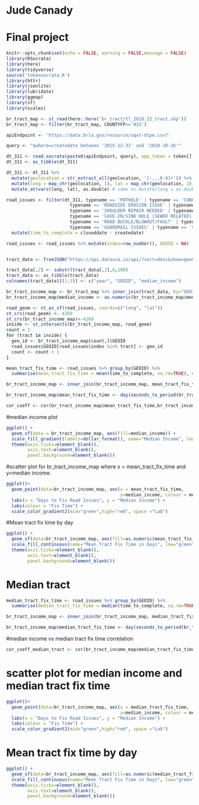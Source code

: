 # Jude Canady
# Final project

```r
knitr::opts_chunk$set(echo = FALSE, warning = FALSE,message = FALSE)
library(RSocrata)
library(here)
library(tidyverse)
source('tokensocrata.R')
library(httr)
library(jsonlite)
library(lubridate)
library(ggmap)
library(sf)
library(scales)

```

<!-- brMap <- readRDS(here::here('assignment5/mapTerrainBR.RDS')) -->
```r
br_tract_map <- st_read(here::here('br_tract/tl_2018_22_tract.shp'))
br_tract_map <- filter(br_tract_map, COUNTYFP=='033')

apiEndpoint <- 'https://data.brla.gov/resource/uqxt-dtpe.csv?'

query <- "$where=createdate between '2015-12-31' and '2018-10-26'"

```

```r
dt_311 <- read.socrata(paste0(apiEndpoint, query), app_token = token[['app']])
dt_311 <- as_tibble(dt_311)

dt_311 <- dt_311 %>% 
  mutate(geolocation = str_extract_all(geolocation, '[-,.,0-9]+')) %>% 
  mutate(long = map_chr(geolocation, 1), lat = map_chr(geolocation, 2)) %>% 
  mutate_at(vars(long, lat), as.double) # same as mutate(long = as.double(long), lat = as.double(lat))

road_issues <- filter(dt_311, typename == 'POTHOLE' | typename == 'CONCRETE ROAD REPAIRS NEEDED' |
                        typename == 'ROADSIDE EROSION ISSUE' | typename == 'REPAIR A BROKEN STREET CURB' |
                        typename == 'SHOULDER REPAIR NEEDED' | typename == 'ROAD STRIPING NEEDED' |
                        typename == 'CAVE-IN/SINK HOLE (SEWER RELATED)' | typename == 'ROADSIDE DRAINAGE ISSUE' |
                        typename == 'ROAD BUCKLE/BLOWOUT/FAULT' | typename == 'MANHOLE ISSUE' |
                        typename == 'GUARDRAIL ISSUES' | typename == 'STORMDRAIN ISSUES') %>%
  mutate(time_to_complete = closeddate - createdate)

```

<!-- adding index to road_issues -->
```r
road_issues <- road_issues %>% mutate(index=row_number(), GEOID = NA)


tract_data <- fromJSON("https://api.datausa.io/api/?sort=desc&show=geo&required=income&sumlevel=tract&year=2016&where=geo%3A16000US2205000")$data

```

<!-- format data -->
```r
tract_data[,2] <- substr(tract_data[,2],8,100)
tract_data <- as_tibble(tract_data)
colnames(tract_data)[(1:3)] <- c("year", "GEOID", "median_income")
```



<!-- overwriting shape file with tract income data -->
```r
br_tract_income_map <- br_tract_map %>% inner_join(tract_data, by="GEOID")
br_tract_income_map$median_income <- as.numeric(br_tract_income_map$median_income)
```


<!-- brMap <- get_map(location = 'baton rouge', zoom = 10) -->

<!-- find which point fall within each geometry -->
```r
road_geom <- st_as_sf(road_issues, coords=c("long", "lat"))
st_crs(road_geom) <- 4269
st_crs(br_tract_income_map)<-4269
inside <- st_intersects(br_tract_income_map, road_geom)
count = 1
for (tract in inside) {
  geo_id <- br_tract_income_map[count,]$GEOID
  road_issues$GEOID[road_issues$index %in% tract] <- geo_id
  count <- count + 1
}

mean_tract_fix_time <- road_issues %>% group_by(GEOID) %>%
  summarise(mean_tract_fix_time = mean(time_to_complete, na.rm=TRUE), num_reports = n()) %>% drop_na()

br_tract_income_map <- inner_join(br_tract_income_map, mean_tract_fix_time, by="GEOID")

br_tract_income_map$mean_tract_fix_time <- day(seconds_to_period(br_tract_income_map$mean_tract_fix_time))
```

<!-- median income vs mean tract fix time correlation -->
```r
cor_coeff <- cor(br_tract_income_map$mean_tract_fix_time,br_tract_income_map$median_income, use="pairwise.complete.obs")
```

#median income plot
```r
ggplot() +
  geom_sf(data = br_tract_income_map, aes(fill=median_income)) +
  scale_fill_gradient(labels=dollar_format(), name="Median Income", low="green",high="red") +
  theme(axis.ticks=element_blank(), 
        axis.text=element_blank(),
        panel.background=element_blank())
```

#scatter plot for br_tract_income_map where x = mean_tract_fix_time and y=median income.
```r
ggplot()+
  geom_point(data=br_tract_income_map, aes(x = mean_tract_fix_time, 
                                           y=median_income, colour = mean_tract_fix_time)) +
  labs(x = "Days to Fix Road Issues", y = "Median Income") + 
  labs(colour = "Fix Time") +
  scale_color_gradient2(mid="green",high="red", space ="Lab") 
```

#Mean tract fix time by day
```r
ggplot() +
  geom_sf(data=br_tract_income_map, aes(fill=as.numeric(mean_tract_fix_time))) +
  scale_fill_continuous(name="Mean Tract Fix Time in Days", low="green", high="red") +
  theme(axis.ticks=element_blank(), 
        axis.text=element_blank(),
        panel.background=element_blank())
```

# Median tract
```r
median_tract_fix_time <- road_issues %>% group_by(GEOID) %>%
  summarise(median_tract_fix_time = median(time_to_complete, na.rm=TRUE), num_reports = n()) %>% drop_na()

br_tract_income_map <- inner_join(br_tract_income_map, median_tract_fix_time, by="GEOID")

br_tract_income_map$median_tract_fix_time <- day(seconds_to_period(br_tract_income_map$median_tract_fix_time))

```

#median income vs median tract fix time correlation
```r
cor_coeff_median_tract <- cor(br_tract_income_map$median_tract_fix_time,br_tract_income_map$median_income, use="pairwise.complete.obs")
```


# scatter plot for median income and median tract fix time
```r
ggplot()+
  geom_point(data=br_tract_income_map, aes(x = median_tract_fix_time, 
                                           y=median_income, colour = median_tract_fix_time)) +
  labs(x = "Days to Fix Road Issues", y = "Median Income") + 
  labs(colour = "Fix Time") +
  scale_color_gradient2(mid="green",high="red", space ="Lab")
```
 

# Mean tract fix time by day
```r
ggplot() +
  geom_sf(data=br_tract_income_map, aes(fill=as.numeric(median_tract_fix_time))) +
  scale_fill_continuous(name="Mean Tract Fix Time in Days", low="green", high="red") +
  theme(axis.ticks=element_blank(), 
        axis.text=element_blank(),
        panel.background=element_blank())

```

